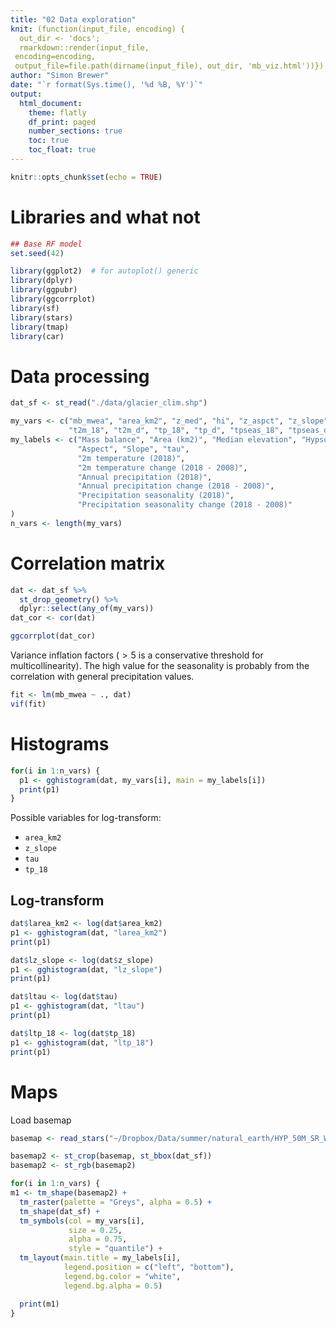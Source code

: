 ```yaml
---
title: "02 Data exploration"
knit: (function(input_file, encoding) {
  out_dir <- 'docs';
  rmarkdown::render(input_file,
 encoding=encoding,
 output_file=file.path(dirname(input_file), out_dir, 'mb_viz.html'))})
author: "Simon Brewer"
date: "`r format(Sys.time(), '%d %B, %Y')`"
output:
  html_document:
    theme: flatly
    df_print: paged
    number_sections: true
    toc: true
    toc_float: true
---
```


```r
knitr::opts_chunk$set(echo = TRUE)
```

# Libraries and what not

```r
## Base RF model
set.seed(42)

library(ggplot2)  # for autoplot() generic
library(dplyr)
library(ggpubr)
library(ggcorrplot)
library(sf)
library(stars)
library(tmap)
library(car)
```

# Data processing

```r
dat_sf <- st_read("./data/glacier_clim.shp")
```

```r
my_vars <- c("mb_mwea", "area_km2", "z_med", "hi", "z_aspct", "z_slope", "tau",
             "t2m_18", "t2m_d", "tp_18", "tp_d", "tpseas_18", "tpseas_d")
my_labels <- c("Mass balance", "Area (km2)", "Median elevation", "Hypsometry",
               "Aspect", "Slope", "tau", 
               "2m temperature (2018)",
               "2m temperature change (2018 - 2008)",
               "Annual precipitation (2018)",
               "Annual precipitation change (2018 - 2008)",
               "Precipitation seasonality (2018)",
               "Precipitation seasonality change (2018 - 2008)"
)
n_vars <- length(my_vars)
```


# Correlation matrix

```r
dat <- dat_sf %>%
  st_drop_geometry() %>% 
  dplyr::select(any_of(my_vars))
dat_cor <- cor(dat)
```

```r
ggcorrplot(dat_cor)
```

Variance inflation factors ($>5$ is a conservative threshold for multicollinearity). The high value for the seasonality is probably from the correlation with general precipitation values.

```r
fit <- lm(mb_mwea ~ ., dat)
vif(fit)
```

# Histograms

```r
for(i in 1:n_vars) {
  p1 <- gghistogram(dat, my_vars[i], main = my_labels[i])
  print(p1)
}
```

Possible variables for log-transform:

- `area_km2`
- `z_slope`
- `tau`
- `tp_18`

## Log-transform

```r
dat$larea_km2 <- log(dat$area_km2)
p1 <- gghistogram(dat, "larea_km2")
print(p1)
```

```r
dat$lz_slope <- log(dat$z_slope)
p1 <- gghistogram(dat, "lz_slope")
print(p1)
```

```r
dat$ltau <- log(dat$tau)
p1 <- gghistogram(dat, "ltau")
print(p1)
```

```r
dat$ltp_18 <- log(dat$tp_18)
p1 <- gghistogram(dat, "ltp_18")
print(p1)
```

# Maps

Load basemap

```r
basemap <- read_stars("~/Dropbox/Data/summer/natural_earth/HYP_50M_SR_W/HYP_50M_SR_W.tif")

basemap2 <- st_crop(basemap, st_bbox(dat_sf))
basemap2 <- st_rgb(basemap2)
```

```r
for(i in 1:n_vars) {
m1 <- tm_shape(basemap2) +
  tm_raster(palette = "Greys", alpha = 0.5) +
  tm_shape(dat_sf) +
  tm_symbols(col = my_vars[i], 
             size = 0.25, 
             alpha = 0.75, 
             style = "quantile") +
  tm_layout(main.title = my_labels[i], 
            legend.position = c("left", "bottom"),
            legend.bg.color = "white",
            legend.bg.alpha = 0.5)

  print(m1)
}
```

